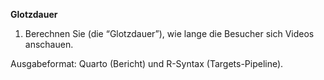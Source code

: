 

**Glotzdauer**

1. Berechnen Sie (die "Glotzdauer"), wie lange die Besucher sich Videos anschauen.




Ausgabeformat: Quarto (Bericht) und R-Syntax (Targets-Pipeline).

